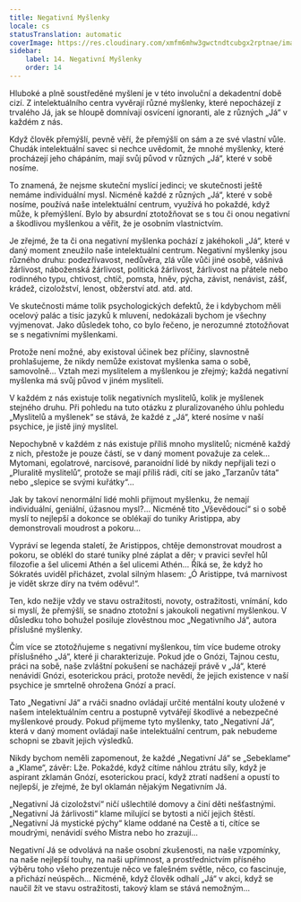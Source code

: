 ```yaml
---
title: Negativní Myšlenky
locale: cs
statusTranslation: automatic
coverImage: https://res.cloudinary.com/xmfm6mhw3gwctndtcubgx2rptnae/image/upload/v1740468922/small_cover_tratado_de_psicologia_revolucionaria_a4c0dca4e0.webp
sidebar:
    label: 14. Negativní Myšlenky
    order: 14
---
```

Hluboké a plně soustředěné myšlení je v této involuční a dekadentní době cizí. Z intelektuálního centra vyvěrají různé myšlenky, které nepocházejí z trvalého Já, jak se hloupě domnívají osvícení ignoranti, ale z různých „Já“ v každém z nás.

Když člověk přemýšlí, pevně věří, že přemýšlí on sám a ze své vlastní vůle. Chudák intelektuální savec si nechce uvědomit, že mnohé myšlenky, které procházejí jeho chápáním, mají svůj původ v různých „Já“, které v sobě nosíme.

To znamená, že nejsme skuteční myslící jedinci; ve skutečnosti ještě nemáme individuální mysl. Nicméně každé z různých „Já“, které v sobě nosíme, používá naše intelektuální centrum, využívá ho pokaždé, když může, k přemýšlení. Bylo by absurdní ztotožňovat se s tou či onou negativní a škodlivou myšlenkou a věřit, že je osobním vlastnictvím.

Je zřejmé, že ta či ona negativní myšlenka pochází z jakéhokoli „Já“, které v daný moment zneužilo naše intelektuální centrum. Negativní myšlenky jsou různého druhu: podezřívavost, nedůvěra, zlá vůle vůči jiné osobě, vášnivá žárlivost, náboženská žárlivost, politická žárlivost, žárlivost na přátele nebo rodinného typu, chtivost, chtíč, pomsta, hněv, pýcha, závist, nenávist, zášť, krádež, cizoložství, lenost, obžerství atd. atd. atd.

Ve skutečnosti máme tolik psychologických defektů, že i kdybychom měli ocelový palác a tisíc jazyků k mluvení, nedokázali bychom je všechny vyjmenovat. Jako důsledek toho, co bylo řečeno, je nerozumné ztotožňovat se s negativními myšlenkami.

Protože není možné, aby existoval účinek bez příčiny, slavnostně prohlašujeme, že nikdy nemůže existovat myšlenka sama o sobě, samovolně... Vztah mezi myslitelem a myšlenkou je zřejmý; každá negativní myšlenka má svůj původ v jiném mysliteli.

V každém z nás existuje tolik negativních myslitelů, kolik je myšlenek stejného druhu. Při pohledu na tuto otázku z pluralizovaného úhlu pohledu „Myslitelů a myšlenek“ se stává, že každé z „Já“, které nosíme v naší psychice, je jistě jiný myslitel.

Nepochybně v každém z nás existuje příliš mnoho myslitelů; nicméně každý z nich, přestože je pouze částí, se v daný moment považuje za celek... Mytomani, egolatrové, narcisové, paranoidní lidé by nikdy nepřijali tezi o „Pluralitě myslitelů“, protože se mají příliš rádi, cítí se jako „Tarzanův táta“ nebo „slepice se svými kuřátky“...

Jak by takoví nenormální lidé mohli přijmout myšlenku, že nemají individuální, geniální, úžasnou mysl?... Nicméně tito „Vševědoucí“ si o sobě myslí to nejlepší a dokonce se oblékají do tuniky Aristippa, aby demonstrovali moudrost a pokoru...

Vypráví se legenda staletí, že Aristippos, chtěje demonstrovat moudrost a pokoru, se oblékl do staré tuniky plné záplat a děr; v pravici sevřel hůl filozofie a šel ulicemi Athén a šel ulicemi Athén... Říká se, že když ho Sókratés uviděl přicházet, zvolal silným hlasem: „Ó Aristippe, tvá marnivost je vidět skrze díry na tvém oděvu!“.

Ten, kdo nežije vždy ve stavu ostražitosti, novoty, ostražitosti, vnímání, kdo si myslí, že přemýšlí, se snadno ztotožní s jakoukoli negativní myšlenkou. V důsledku toho bohužel posiluje zlověstnou moc „Negativního Já“, autora příslušné myšlenky.

Čím více se ztotožňujeme s negativní myšlenkou, tím více budeme otroky příslušného „Já“, které ji charakterizuje. Pokud jde o Gnózi, Tajnou cestu, práci na sobě, naše zvláštní pokušení se nacházejí právě v „Já“, které nenávidí Gnózi, esoterickou práci, protože nevědí, že jejich existence v naší psychice je smrtelně ohrožena Gnózí a prací.

Tato „Negativní Já“ a rváči snadno ovládají určité mentální kouty uložené v našem intelektuálním centru a postupně vytvářejí škodlivé a nebezpečné myšlenkové proudy. Pokud přijmeme tyto myšlenky, tato „Negativní Já“, která v daný moment ovládají naše intelektuální centrum, pak nebudeme schopni se zbavit jejich výsledků.

Nikdy bychom neměli zapomenout, že každé „Negativní Já“ se „Sebeklame“ a „Klame“, závěr: Lže. Pokaždé, když cítíme náhlou ztrátu síly, když je aspirant zklamán Gnózí, esoterickou prací, když ztratí nadšení a opustí to nejlepší, je zřejmé, že byl oklamán nějakým Negativním Já.

„Negativní Já cizoložství“ ničí ušlechtilé domovy a činí děti nešťastnými. „Negativní Já žárlivosti“ klame milující se bytosti a ničí jejich štěstí. „Negativní Já mystické pýchy“ klame oddané na Cestě a ti, cítíce se moudrými, nenávidí svého Mistra nebo ho zrazují...

Negativní Já se odvolává na naše osobní zkušenosti, na naše vzpomínky, na naše nejlepší touhy, na naši upřímnost, a prostřednictvím přísného výběru toho všeho prezentuje něco ve falešném světle, něco, co fascinuje, a přichází neúspěch... Nicméně, když člověk odhalí „Já“ v akci, když se naučil žít ve stavu ostražitosti, takový klam se stává nemožným...


